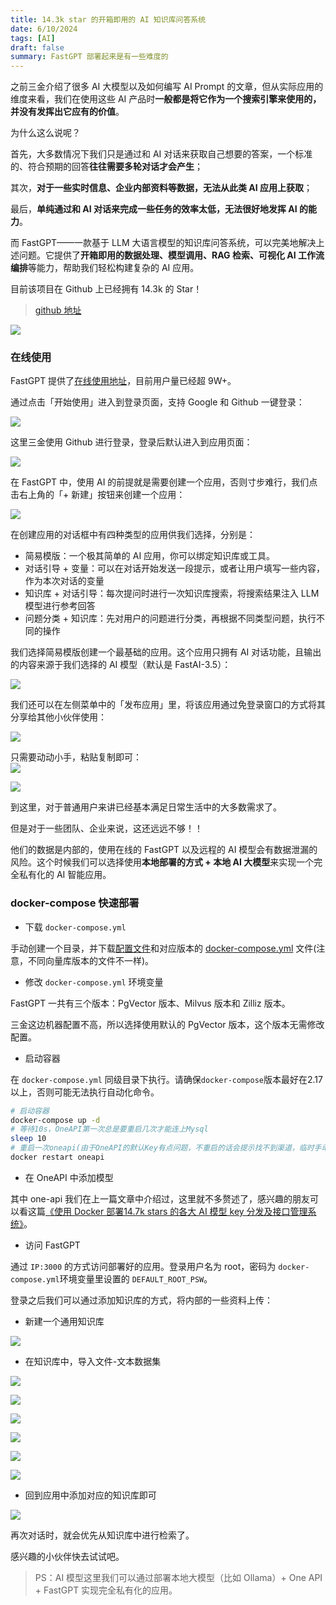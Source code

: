 ```yaml
---
title: 14.3k star 的开箱即用的 AI 知识库问答系统
date: 6/10/2024
tags: [AI]
draft: false
summary: FastGPT 部署起来是有一些难度的
---
```


之前三金介绍了很多 AI 大模型以及如何编写 AI Prompt 的文章，但从实际应用的维度来看，我们在使用这些 AI 产品时**一般都是将它作为一个搜索引擎来使用的，并没有发挥出它应有的价值**。

为什么这么说呢？

首先，大多数情况下我们只是通过和 AI 对话来获取自己想要的答案，一个标准的、符合预期的回答**往往需要多轮对话才会产生**；

其次，**对于一些实时信息、企业内部资料等数据，无法从此类 AI 应用上获取**；

最后，**单纯通过和 AI 对话来完成一些任务的效率太低，无法很好地发挥 AI 的能力**。

而 FastGPT——一款基于 LLM 大语言模型的知识库问答系统，可以完美地解决上述问题。它提供了**开箱即用的数据处理、模型调用、RAG 检索、可视化 AI 工作流编排**等能力，帮助我们轻松构建复杂的 AI 应用。

目前该项目在 Github 上已经拥有 14.3k 的 Star！

> [github 地址](https://github.com/labring/FastGPT)

![](https://note.ihsxu.com/api/imgs/1717903826640.webp)

### 在线使用

FastGPT 提供了[在线使用地址](https://fastgpt.in/)，目前用户量已经超 9W+。

通过点击「开始使用」进入到登录页面，支持 Google 和 Github 一键登录：

![](https://note.ihsxu.com/api/imgs/1717904200769.webp)

这里三金使用 Github 进行登录，登录后默认进入到应用页面：

![](https://note.ihsxu.com/api/imgs/1717904358078.webp)

在 FastGPT 中，使用 AI 的前提就是需要创建一个应用，否则寸步难行，我们点击右上角的「+ 新建」按钮来创建一个应用：

![](https://note.ihsxu.com/api/imgs/1717904469145.webp)

在创建应用的对话框中有四种类型的应用供我们选择，分别是：

*   简易模版：一个极其简单的 AI 应用，你可以绑定知识库或工具。
*   对话引导 + 变量：可以在对话开始发送一段提示，或者让用户填写一些内容，作为本次对话的变量
*   知识库 + 对话引导：每次提问时进行一次知识库搜索，将搜索结果注入 LLM 模型进行参考回答
*   问题分类 + 知识库：先对用户的问题进行分类，再根据不同类型问题，执行不同的操作

我们选择简易模版创建一个最基础的应用。这个应用只拥有 AI 对话功能，且输出的内容来源于我们选择的 AI 模型（默认是 FastAI-3.5）：

![](https://note.ihsxu.com/api/imgs/1717904695135.webp)

我们还可以在左侧菜单中的「发布应用」里，将该应用通过免登录窗口的方式将其分享给其他小伙伴使用：

![](https://note.ihsxu.com/api/imgs/1717905413499.webp)

只需要动动小手，粘贴复制即可：\
![](https://note.ihsxu.com/api/imgs/1717905475613.webp)

![](https://note.ihsxu.com/api/imgs/1717905494048.webp)

到这里，对于普通用户来讲已经基本满足日常生活中的大多数需求了。

但是对于一些团队、企业来说，这还远远不够！！

他们的数据是内部的，使用在线的 FastGPT 以及远程的 AI 模型会有数据泄漏的风险。这个时候我们可以选择使用**本地部署的方式 + 本地 AI 大模型**来实现一个完全私有化的 AI 智能应用。

### docker-compose 快速部署

*   下载 `docker-compose.yml`

手动创建一个目录，并下载[配置文件](https://github.com/labring/FastGPT/blob/main/projects/app/data/config.json)和对应版本的 [docker-compose.yml](https://github.com/labring/FastGPT/blob/main/files/docker) 文件(注意，不同向量库版本的文件不一样)。

*   修改 `docker-compose.yml` 环境变量

FastGPT 一共有三个版本：PgVector 版本、Milvus 版本和 Zilliz 版本。

三金这边机器配置不高，所以选择使用默认的 PgVector 版本，这个版本无需修改配置。

*   启动容器

在 `docker-compose.yml` 同级目录下执行。请确保`docker-compose`版本最好在2.17以上，否则可能无法执行自动化命令。

```bash
# 启动容器
docker-compose up -d
# 等待10s，OneAPI第一次总是要重启几次才能连上Mysql
sleep 10
# 重启一次oneapi(由于OneAPI的默认Key有点问题，不重启的话会提示找不到渠道，临时手动重启一次解决，等待作者修复)
docker restart oneapi
```

*   在 OneAPI 中添加模型

其中 one-api 我们在上一篇文章中介绍过，这里就不多赘述了，感兴趣的朋友可以看这篇[《使用 Docker 部署14.7k stars 的各大 AI 模型 key 分发及接口管理系统》](https://blog.ihsxu.com/blog/1716306111877)。

*   访问 FastGPT

通过 `IP:3000` 的方式访问部署好的应用。登录用户名为 root，密码为 `docker-compose.yml`环境变量里设置的 `DEFAULT_ROOT_PSW`。

登录之后我们可以通过添加知识库的方式，将内部的一些资料上传：

*   新建一个通用知识库

![](https://note.ihsxu.com/api/imgs/1717949049900.webp)

*   在知识库中，导入文件-文本数据集

![](https://note.ihsxu.com/api/imgs/1717949154885.webp)

![](https://note.ihsxu.com/api/imgs/1717949220051.webp)

![](https://note.ihsxu.com/api/imgs/1717949239054.webp)

![](https://note.ihsxu.com/api/imgs/1717949257035.webp)

![](https://note.ihsxu.com/api/imgs/1717949333257.webp)

![](https://note.ihsxu.com/api/imgs/1717949407694.webp)

*   回到应用中添加对应的知识库即可

![](https://note.ihsxu.com/api/imgs/1717949521284.webp)

再次对话时，就会优先从知识库中进行检索了。

感兴趣的小伙伴快去试试吧。

> PS：AI 模型这里我们可以通过部署本地大模型（比如 Ollama）+ One API + FastGPT 实现完全私有化的应用。

